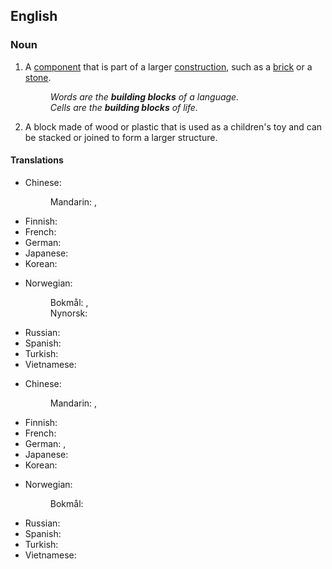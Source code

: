 ==English==

===Noun===
{{en-noun}}

# A [[component]] that is part of a larger [[construction]], such as a [[brick]] or a [[stone]].
#: ''Words are the '''building blocks''' of a language.''
#: ''Cells are the '''building blocks''' of life.''
# A block made of wood or plastic that is used as a children's toy and can be stacked or joined to form a larger structure.

====Translations====
{{trans-top|component that is part of a larger construction}}
* Chinese:
*: Mandarin: {{t+|cmn|基礎|sc=Hani}}, {{t+|cmn|基础|tr=jīchǔ|sc=Hani}}
* Finnish: {{t|fi|rakennusosa}}
* French: {{t-needed|fr}}
* German: {{t+|de|Baustein|m}}
* Japanese: {{t-needed|ja}}
* Korean: {{t-needed|ko}}
{{trans-mid}}
* Norwegian:
*: Bokmål: {{t|nb|byggeblokk|m|f}}, {{t|nb|byggestein|m}}
*: Nynorsk: {{t|nn|byggestein|m}}
* Russian: {{t|ru|строи́тельный блок|m}}
* Spanish: {{t-needed|es}}
* Turkish: {{t+|tr|yapı taşı}}
* Vietnamese: {{t-needed|vi}}
{{trans-bottom}}

{{trans-top|block made of wood or plastic that is used as a children's toy}}
* Chinese:
*: Mandarin: {{t+|cmn|積木|sc=Hani}}, {{t+|cmn|积木|tr=jīmù|sc=Hani}}
* Finnish: {{t|fi|rakennuspalikka}}
* French: {{t+|fr|cube|m}}
* German: {{t+|de|Bauklotz|m}}, {{t|de|Spielbaustein|m}}
* Japanese: {{t-needed|ja}}
* Korean: {{t-needed|ko}}
{{trans-mid}}
* Norwegian:
*: Bokmål: {{t|nb|byggeblokk|m|f}}
* Russian: {{t+|ru|ку́бик|m}}
* Spanish: {{t-needed|es}}
* Turkish: {{t-check|tr|[[inşaat kutusu]] [[parçası]]}} {{attention|tr|2=was "[[inşaat kutusu]] [[parçası]]" - assumed sum-of-parts; if an idiom, remove the wikilinks to the individual words. see [[User:Kephir/gadgets/xte#Translation_fixing]]}}
* Vietnamese: {{t-needed|vi}}
{{trans-bottom}}